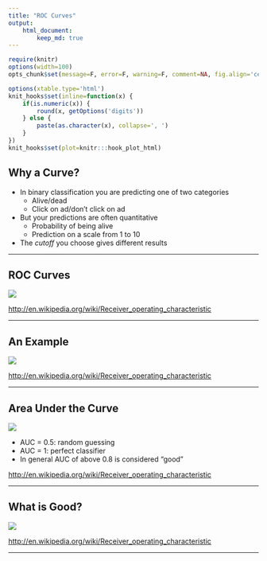 ```yaml
---
title: "ROC Curves"
output:
    html_document:
        keep_md: true
---
```


```r
require(knitr)
options(width=100)
opts_chunk$set(message=F, error=F, warning=F, comment=NA, fig.align='center', dpi=100, tidy=F, cache.path='.cache/', fig.path='fig/')

options(xtable.type='html')
knit_hooks$set(inline=function(x) {
    if(is.numeric(x)) {
        round(x, getOptions('digits'))
    } else {
        paste(as.character(x), collapse=', ')
    }
})
knit_hooks$set(plot=knitr:::hook_plot_html)
```

## Why a Curve?

- In binary classification you are predicting one of two categories
    - Alive/dead
    - Click on ad/don't click on ad
- But your predictions are often quantitative
    - Probability of being alive
    - Prediction on a scale from 1 to 10
- The _cutoff_ you choose gives different results

---

## ROC Curves

![](ROC.JPG)

[http://en.wikipedia.org/wiki/Receiver_operating_characteristic](http://en.wikipedia.org/wiki/Receiver_operating_characteristic)

---

## An Example

![](ROCExample.JPG)

[http://en.wikipedia.org/wiki/Receiver_operating_characteristic](http://en.wikipedia.org/wiki/Receiver_operating_characteristic)

---

## Area Under the Curve

![](ROC.JPG)

- AUC = 0.5: random guessing
- AUC = 1: perfect classifier
- In general AUC of above 0.8 is considered "good"

[http://en.wikipedia.org/wiki/Receiver_operating_characteristic](http://en.wikipedia.org/wiki/Receiver_operating_characteristic)

---

## What is Good?

![](whatgood.JPG)

[http://en.wikipedia.org/wiki/Receiver_operating_characteristic](http://en.wikipedia.org/wiki/Receiver_operating_characteristic)

---

